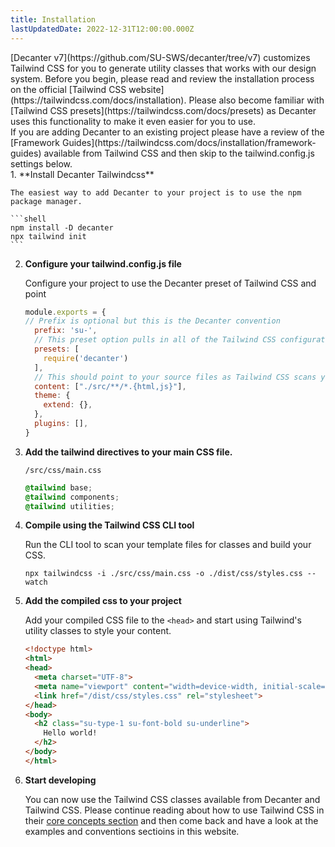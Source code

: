 ```yaml
---
title: Installation
lastUpdatedDate: 2022-12-31T12:00:00.000Z
---
```


<Section>
[Decanter v7](https://github.com/SU-SWS/decanter/tree/v7) customizes Tailwind CSS for you to generate utility classes that works with our design system. Before you begin, please read and review the installation process on the official [Tailwind CSS website](https://tailwindcss.com/docs/installation). Please also become familiar with [Tailwind CSS presets](https://tailwindcss.com/docs/presets) as Decanter uses this functionality to make it even easier for you to use.
</Section>

<Section heading="Install the resources">
If you are adding Decanter to an existing project please have a review of the [Framework Guides](https://tailwindcss.com/docs/installation/framework-guides) available from Tailwind CSS and then skip to the tailwind.config.js settings below.

<div className="children:children:su-rs-mb-4">
1. **Install Decanter Tailwindcss**

    The easiest way to add Decanter to your project is to use the npm package manager.

    ```shell
    npm install -D decanter
    npx tailwind init
    ```

2. **Configure your tailwind.config.js file**

    Configure your project to use the Decanter preset of Tailwind CSS and point

    ```js
    module.exports = {
    // Prefix is optional but this is the Decanter convention
      prefix: 'su-',
      // This preset option pulls in all of the Tailwind CSS configuration.
      presets: [
        require('decanter')
      ],
      // This should point to your source files as Tailwind CSS scans your files for the css classes you use.
      content: ["./src/**/*.{html,js}"],
      theme: {
        extend: {},
      },
      plugins: [],
    }
    ```


3. **Add the tailwind directives to your main CSS file.**

    `/src/css/main.css`

    ```css
    @tailwind base;
    @tailwind components;
    @tailwind utilities;
    ```

4. **Compile using the Tailwind CSS CLI tool**

    Run the CLI tool to scan your template files for classes and build your CSS.

    ```shell
    npx tailwindcss -i ./src/css/main.css -o ./dist/css/styles.css --watch
    ```

5. **Add the compiled css to your project**

    Add your compiled CSS file to the `<head>` and start using Tailwind's utility classes to style your content.

    ```html
    <!doctype html>
    <html>
    <head>
      <meta charset="UTF-8">
      <meta name="viewport" content="width=device-width, initial-scale=1.0">
      <link href="/dist/css/styles.css" rel="stylesheet">
    </head>
    <body>
      <h2 class="su-type-1 su-font-bold su-underline">
        Hello world!
      </h2>
    </body>
    </html>
    ```

6. **Start developing**

    You can now use the Tailwind CSS classes available from Decanter and Tailwind CSS. Please continue reading about how to use Tailwind CSS in their [core concepts section](https://tailwindcss.com/docs/utility-first) and then come back and have a look at the examples and conventions sectioins in this website.
</div>
</Section>

